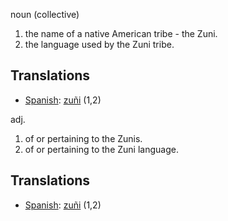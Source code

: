 noun (collective)
# the name of a native American tribe - the Zuni.
# the language used by the Zuni tribe.
==Translations==
*[[Spanish]]: [[zuñi]] (1,2)

adj. 
#of or pertaining to the Zunis.
#of or pertaining to the Zuni language.
==Translations==
*[[Spanish]]: [[zuñi]] (1,2)